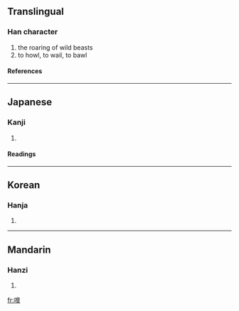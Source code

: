 ==Translingual==
===Han character===
{{Han char|rn=30|rad=口|as=12|sn=15|four=|canj=口竹山十 (RHUJ)}}
# the roaring of wild beasts
# to howl, to wail, to bawl
====References====
{{Han ref|kx=0207.180|dkj=04264|dj=0430.160|hdz=10685.010|uh=5637|ud=22071}}
----
==Japanese==
===Kanji===
{{ja-kanji|grade=|rs=口12}}
# {{defn|Japanese}} 
====Readings====
{{ja-readings|on=[[こう]] (kō), [[ごう]] (gō)|kun=[[ほえる]] (hoeru), [[さけぶ]] (sakebu)}}
----
==Korean==
===Hanja===
{{ko-hanja|hangeul=호|rv=ho|mr=ho}}
# {{defn|Korean}}
----
==Mandarin==
===Hanzi===
{{cmn-hanzi|pin=[[háo]] (hao2), [[liào]] (liao4)|wg=hao<sup>2</sup>, liao<sup>4</sup>}}
# {{defn|Mandarin}}

[[fr:嘷]]